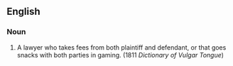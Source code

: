 ==English==
===Noun===
# {{vulgar}} A lawyer who takes fees from both plaintiff and defendant, or that goes snacks with both parties in gaming. (1811 ''Dictionary of Vulgar Tongue'')